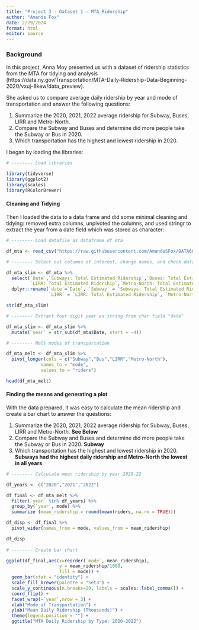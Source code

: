 ```yaml
---
title: "Project 3 - Dataset 1 - MTA Ridership"
author: "Amanda Fox"
date: 2/29/2024
format: html
editor: source
---
```


### Background

In this project, Anna Moy presented us with a dataset of ridership statistics from the MTA for tidying and analysis (https://data.ny.gov/Transportation/MTA-Daily-Ridership-Data-Beginning-2020/vxuj-8kew/data_preview).

She asked us to compare average daily ridership by year and mode of transportation and answer the following questions:
  
1. Summarize the  2020, 2021, 2022 average ridership for Subway, Buses, LIRR and Metro-North. 
2. Compare the Subway and Buses and determine did more people take the Subway or Bus in 2020.
3. Which transportation has the highest and lowest ridership in 2020.
  
I began by loading the libraries:

```r

# -------- Load libraries 

library(tidyverse)
library(ggplot2)
library(scales)
library(RColorBrewer)


```
  
#### Cleaning and Tidying
  
Then I loaded the data to a data frame and did some minimal cleaning and tidying: removed extra columns, unpivoted the columns, and used stringr to extract the year from a date field which was stored as character:

```r

# -------- Load datafile as dataframe df_mta

df_mta <- read_csv("https://raw.githubusercontent.com/AmandaSFox/DATA607/main/project_2/Dataset_1_MTA/MTA_Daily_Ridership_Data__Beginning_2020_20240228.csv")

# -------- Select out columns of interest, change names, and check data types

df_mta_slim <- df_mta %>% 
  select(`Date`,`Subways: Total Estimated Ridership`,`Buses: Total Estimated Ridership`,
         `LIRR: Total Estimated Ridership`,`Metro-North: Total Estimated Ridership`) %>% 
  dplyr::rename(`date`=`Date`, `Subway` = `Subways: Total Estimated Ridership`, `Bus` = `Buses: Total Estimated Ridership`,
                `LIRR` = `LIRR: Total Estimated Ridership`, `Metro-North` = `Metro-North: Total Estimated Ridership`)

str(df_mta_slim)

# -------- Extract four digit year as string from char field "date"

df_mta_slim <- df_mta_slim %>% 
  mutate(`year` = str_sub(df_mta$Date, start = -4)) 

# -------- Melt modes of transportation

df_mta_melt <- df_mta_slim %>% 
  pivot_longer(cols = c("Subway","Bus","LIRR","Metro-North"),
             names_to = "mode",
             values_to = "riders") 

head(df_mta_melt)
```
  
#### Finding the means and generating a plot
  
With the data prepared, it was easy to calculate the mean ridership and create a bar chart to answer the questions:

1. Summarize the  2020, 2021, 2022 average ridership for Subway, Buses, LIRR and Metro-North. **See Below**
2. Compare the Subway and Buses and determine did more people take the Subway or Bus in 2020. **Subway**
3. Which transportation has the highest and lowest ridership in 2020. **Subways had the highest daily ridership and Metro-North the lowest in all years**

```r

# -------- Calculate mean ridership by year 2020-22 

df_years <- c("2020","2021","2022")

df_final <- df_mta_melt %>% 
  filter(`year` %in% df_years) %>% 
  group_by(`year`, mode) %>% 
  summarize (mean_ridership = round(mean(riders, na.rm = TRUE))) 

df_disp <- df_final %>% 
  pivot_wider(names_from = mode, values_from = mean_ridership)

df_disp
  
# -------- Create bar chart

ggplot(df_final,aes(x=reorder(`mode`,-mean_ridership),
                    y = mean_ridership/1000, 
                    fill = mode)) +
  geom_bar(stat = "identity") +
  scale_fill_brewer(palette = "Set3") +
  scale_y_continuous(n.breaks=20, labels = scales::label_comma()) +
  coord_flip() +
  facet_wrap(~`year`,nrow = 3) +
  xlab("Mode of Transportation") +
  ylab("Mean Daily Ridership (Thousands)") +
  theme(legend.position = "") +
  ggtitle("MTA Daily Ridership by Type: 2020-2022")


```